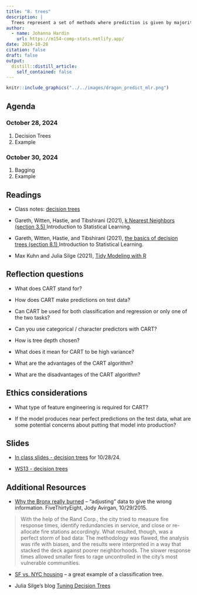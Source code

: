 ```yaml
---
title: "8. trees"
description: |
  Trees represent a set of methods where prediction is given by majority vote or average outcome based on a partition of the predictor space.
author:
  - name: Johanna Hardin
    url: https://m154-comp-stats.netlify.app/  
date: 2024-10-28
citation: false
draft: false
output:
  distill::distill_article:
    self_contained: false
---
```


```r
knitr::include_graphics("../../images/dragon_predict_mlr.png")
```


## Agenda <i class="fas fa-calendar-alt" target="_blank"></i>


### October 28, 2024

1. Decision Trees
2. Example

### October 30, 2024

1. Bagging
2. Example

## Readings <i class="fas fa-book-open"></i> 



* Class notes: <a href = "http://st47s.com/Math154/Notes/class.html#cart" target= "_blank">decision trees</a>

* Gareth, Witten, Hastie, and Tibshirani (2021), <a href = "https://web.stanford.edu/~hastie/ISLR2/ISLRv2_website.pdf" target = "_blank">k Nearest Neighbors (section 3.5) </a> Introduction to Statistical Learning.

* Gareth, Witten, Hastie, and Tibshirani (2021), <a href = "https://web.stanford.edu/~hastie/ISLR2/ISLRv2_website.pdf" target = "_blank">the basics of decision trees (section 8.1) </a> Introduction to Statistical Learning.


* Max Kuhn and Julia Silge (2021), <a href = "https://www.tmwr.org/" target = "_blank">Tidy Modeling with R</a>

## Reflection questions <i class="fas fa-lightbulb"></i>

* What does CART stand for?

* How does CART make predictions on test data?

* Can CART be used for both classification and regression or only one of the two tasks?

* Can you use categorical / character predictors with CART?

* How is tree depth chosen?

* What does it mean for CART to be high variance? 

* What are the advantages of the CART algorithm?

* What are the disadvantages of the CART algorithm?

## Ethics considerations <i class="fas fa-balance-scale"></i> 

* What type of feature engineering is required for CART?

* If the model produces near perfect predictions on the test data, what are some potential concerns about putting that model into production?


## Slides <i class="fas fa-desktop"></i> 



* <a href = "https://m154-comp-stats.netlify.app/slides/2024-10-28-cart" target = "_blank">In class slides - decision trees</a> for 10/28/24.

* <a href = "https://m154-comp-stats.netlify.app/handout/ws13_m154_f24_cart.pdf" target = "_blank">WS13 - decision trees</a>


## Additional Resources <i class="fas fa-laptop"></i> 


* <a href = "http://fivethirtyeight.com/datalab/why-the-bronx-really-burned/" target = "_blank">Why the Bronx really burned</a> -- "adjusting" data to give the wrong information.  FiveThirtyEight, Jody Avirgan, 10/29/2015.

> With the help of the Rand Corp., the city tried to measure fire response times, identify redundancies in service, and close or re-allocate fire stations accordingly. What resulted, though, was a perfect storm of bad data: The methodology was flawed, the analysis was rife with biases, and the results were interpreted in a way that stacked the deck against poorer neighborhoods. The slower response times allowed smaller fires to rage uncontrolled in the city’s most vulnerable communities.

* <a href = "http://www.r2d3.us/visual-intro-to-machine-learning-part-1/" target = "_blank">SF vs. NYC housing</a> -- a great example of a classification tree.

* Julia Silge's blog <a href = "https://juliasilge.com/blog/scooby-doo/" target="_blank">Tuning Decision Trees</a>